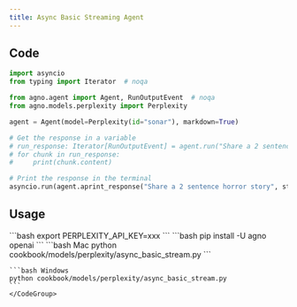 ```yaml
---
title: Async Basic Streaming Agent
---
```


## Code

```python cookbook/models/perplexity/async_basic_stream.py
import asyncio
from typing import Iterator  # noqa

from agno.agent import Agent, RunOutputEvent  # noqa
from agno.models.perplexity import Perplexity

agent = Agent(model=Perplexity(id="sonar"), markdown=True)

# Get the response in a variable
# run_response: Iterator[RunOutputEvent] = agent.run("Share a 2 sentence horror story", stream=True)
# for chunk in run_response:
#     print(chunk.content)

# Print the response in the terminal
asyncio.run(agent.aprint_response("Share a 2 sentence horror story", stream=True))

```

## Usage

<Steps>
  <Snippet file="create-venv-step.mdx" />

  <Step title="Set your API key">
    ```bash
    export PERPLEXITY_API_KEY=xxx
    ```
  </Step>

  <Step title="Install libraries">
    ```bash
    pip install -U agno openai
    ```
  </Step>

  <Step title="Run Agent">
    <CodeGroup>
    ```bash Mac
    python cookbook/models/perplexity/async_basic_stream.py
    ```

    ```bash Windows
    python cookbook/models/perplexity/async_basic_stream.py
    ```
    </CodeGroup>
  </Step>
</Steps>
